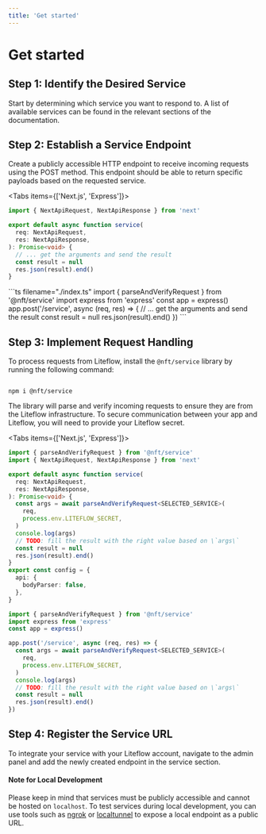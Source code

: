 ```yaml
---
title: 'Get started'
---
```



# Get started

## Step 1: Identify the Desired Service

Start by determining which service you want to respond to. A list of available services can be found in the relevant sections of the documentation.

## Step 2: Establish a Service Endpoint

Create a publicly accessible HTTP endpoint to receive incoming requests using the POST method. This endpoint should be able to return specific payloads based on the requested service.

<Tabs items={['Next.js', 'Express']}>
<Tab>
```ts filename="./pages/api/service.ts"
import { NextApiRequest, NextApiResponse } from 'next'

export default async function service(
  req: NextApiRequest,
  res: NextApiResponse,
): Promise<void> {
  // ... get the arguments and send the result
  const result = null
  res.json(result).end()
}
```

</Tab>
<Tab>
```ts filename="./index.ts"
import { parseAndVerifyRequest } from '@nft/service'
import express from 'express'
const app = express()
app.post('/service', async (req, res) => {
  // ... get the arguments and send the result
  const result = null
  res.json(result).end()
})
```

</Tab>
</Tabs>

## Step 3: Implement Request Handling

To process requests from Liteflow, install the `@nft/service` library by running the following command:

```

npm i @nft/service

```

The library will parse and verify incoming requests to ensure they are from the Liteflow infrastructure. To secure communication between your app and Liteflow, you will need to provide your Liteflow secret.

<Tabs items={['Next.js', 'Express']}>
<Tab>
```ts {1, 8-11, 17-21} filename="./pages/api/service.ts"
import { parseAndVerifyRequest } from '@nft/service'
import { NextApiRequest, NextApiResponse } from 'next'

export default async function service(
  req: NextApiRequest,
  res: NextApiResponse,
): Promise<void> {
  const args = await parseAndVerifyRequest<SELECTED_SERVICE>(
    req,
    process.env.LITEFLOW_SECRET,
  )
  console.log(args)
  // TODO: fill the result with the right value based on \`args\`
  const result = null
  res.json(result).end()
}
export const config = {
  api: {
    bodyParser: false,
  },
}
````

</Tab>
<Tab>

```ts {1, 6-9} filename="./index.ts"
import { parseAndVerifyRequest } from '@nft/service'
import express from 'express'
const app = express()

app.post('/service', async (req, res) => {
  const args = await parseAndVerifyRequest<SELECTED_SERVICE>(
    req,
    process.env.LITEFLOW_SECRET,
  )
  console.log(args)
  // TODO: fill the result with the right value based on \`args\`
  const result = null
  res.json(result).end()
})
```

</Tab>
</Tabs>

## Step 4: Register the Service URL

To integrate your service with your Liteflow account, navigate to the admin panel and add the newly created endpoint in the service section.

#### Note for Local Development

Please keep in mind that services must be publicly accessible and cannot be hosted on `localhost`. To test services during local development, you can use tools such as [ngrok](<(https://ngrok.com/)>) or [localtunnel](https://theboroer.github.io/localtunnel-www) to expose a local endpoint as a public URL.
